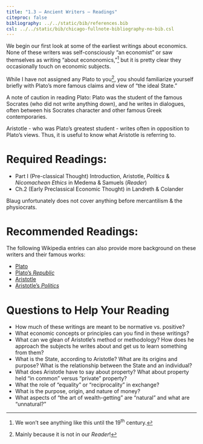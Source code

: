```yaml
---
title: "1.3 — Ancient Writers — Readings"
citeproc: false
bibliography: ../../static/bib/references.bib
csl: ../../static/bib/chicago-fullnote-bibliography-no-bib.csl
---
```


We begin our first look at some of the earliest writings about economics. None of these writers was self-consciously “an economist” or saw themselves as writing “about econonomics,”^[We won't see anything like this until the 19^th^ century.] but it is pretty clear they occasionally touch on economic subjects.

While I have not assigned any Plato to you^[Mainly because it is not in our *Reader*!], you should familiarize yourself briefly with Plato's more famous claims and view of "the ideal State." 

A note of caution in reading Plato: Plato was the student of the famous Socrates (who did not write anything down), and he writes in dialogues, often between his Socrates character and other famous Greek contemporaries.

Aristotle - who was Plato's greatest student - writes often in opposition to Plato's views. Thus, it is useful to know what Aristotle is referring to. 


# Required Readings:

- <i class="fas fas fa-book"></i> Part I (Pre-classical Thought) Introduction, Aristotle, *Politics* & *Nicomachean Ethics* in Medema & Samuels (*Reader*)
- <i class="fas fas fa-book"></i> Ch.2 (Early Preclassical Economic Thought) in Landreth & Colander

Blaug unfortunately does not cover anything before mercantilism & the physiocrats.

# Recommended Readings:

The following Wikipedia entries can also provide more background on these writers and their famous works:

- [<i class="fab fa-wikipedia-w"></i> Plato](https://en.wikipedia.org/wiki/Plato)
- [<i class="fab fa-wikipedia-w"></i> Plato's *Republic*](https://en.wikipedia.org/wiki/Republic_(Plato))
- [<i class="fab fa-wikipedia-w"></i> Aristotle](https://en.wikipedia.org/wiki/Aristotle)
- [<i class="fab fa-wikipedia-w"></i> Aristotle's *Politics*](https://en.wikipedia.org/wiki/Politics_(Aristotle))

# Questions to Help Your Reading

- How much of these writings are meant to be normative vs. positive? 
- What economic concepts or principles can you find in these writings?
- What can we glean of Aristotle's method or methodology? How does he approach the subjects he writes about and get us to learn something from them?
- What is the State, according to Aristotle? What are its origins and purpose? What is the relationship between the State and an individual?
- What does Aristotle have to say about property? What about property held "in common" versus "private" property?
- What the role of "equality" or "reciprocality" in exchange?
- What is the purpose, origin, and nature of money?
- What aspects of "the art of wealth-getting" are "natural" and what are "unnatural?"